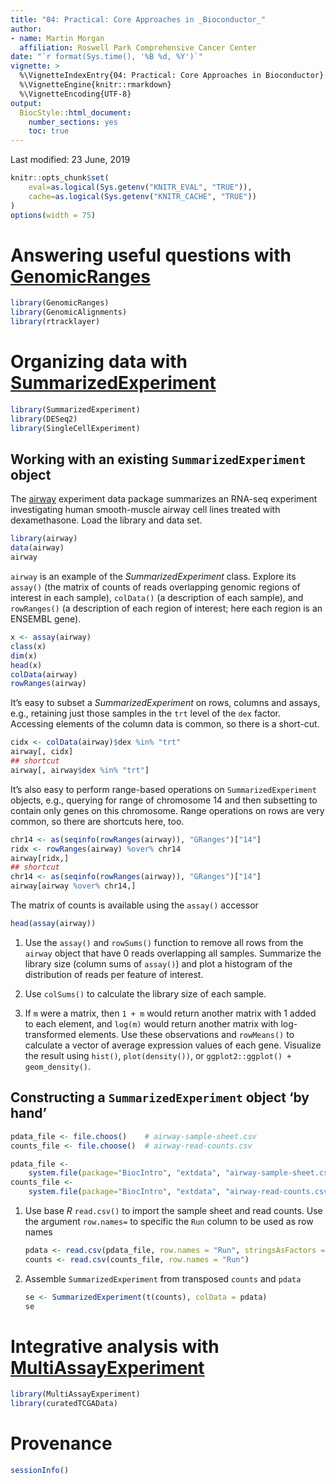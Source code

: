 ```yaml
---
title: "04: Practical: Core Approaches in _Bioconductor_"
author:
- name: Martin Morgan
  affiliation: Roswell Park Comprehensive Cancer Center
date: "`r format(Sys.time(), '%B %d, %Y')`"
vignette: >
  %\VignetteIndexEntry{04: Practical: Core Approaches in Bioconductor}
  %\VignetteEngine{knitr::rmarkdown}
  %\VignetteEncoding{UTF-8}
output:
  BiocStyle::html_document:
    number_sections: yes
    toc: true
---
```


Last modified: 23 June, 2019

```r
knitr::opts_chunk$set(
    eval=as.logical(Sys.getenv("KNITR_EVAL", "TRUE")),
    cache=as.logical(Sys.getenv("KNITR_CACHE", "TRUE"))
)
options(width = 75)
```

# Answering useful questions with [GenomicRanges][]

```r
library(GenomicRanges)
library(GenomicAlignments)
library(rtracklayer)
```

# Organizing data with [SummarizedExperiment][]

```r
library(SummarizedExperiment)
library(DESeq2)
library(SingleCellExperiment)
```

## Working with an existing `SummarizedExperiment` object

The [airway][] experiment data package summarizes an RNA-seq
experiment investigating human smooth-muscle airway cell lines treated
with dexamethasone. Load the library and data set.

```r
library(airway)
data(airway)
airway
```

`airway` is an example of the _SummarizedExperiment_ class. Explore
its `assay()` (the matrix of counts of reads overlapping genomic
regions of interest in each sample), `colData()` (a description of
each sample), and `rowRanges()` (a description of each region of
interest; here each region is an ENSEMBL gene).

```r
x <- assay(airway)
class(x)
dim(x)
head(x)
colData(airway)
rowRanges(airway)
```

It's easy to subset a _SummarizedExperiment_ on rows, columns and
assays, e.g., retaining just those samples in the `trt` level of the
`dex` factor. Accessing elements of the column data is common, so
there is a short-cut.

```r
cidx <- colData(airway)$dex %in% "trt"
airway[, cidx]
## shortcut
airway[, airway$dex %in% "trt"]
```

It's also easy to perform range-based operations on
`SummarizedExperiment` objects, e.g., querying for range of chromosome
14 and then subsetting to contain only genes on this chromosome. Range
operations on rows are very common, so there are shortcuts here, too.

```r
chr14 <- as(seqinfo(rowRanges(airway)), "GRanges")["14"]
ridx <- rowRanges(airway) %over% chr14
airway[ridx,]
## shortcut
chr14 <- as(seqinfo(rowRanges(airway)), "GRanges")["14"]
airway[airway %over% chr14,]
```

The matrix of counts is available using the `assay()` accessor

```r
head(assay(airway))
```

1. Use the `assay()` and `rowSums()` function to remove all rows from
   the `airway` object that have 0 reads overlapping all
   samples. Summarize the library size (column sums of `assay()`) and
   plot a histogram of the distribution of reads per feature of
   interest.

2. Use `colSums()` to calculate the library size of each sample.

3. If `m` were a matrix, then `1 + m` would return another matrix with
   1 added to each element, and `log(m)` would return another matrix
   with log-transformed elements. Use these observations and
   `rowMeans()` to calculate a vector of average expression values of
   each gene. Visualize the result using `hist()`, `plot(density())`,
   or `ggplot2::ggplot() + geom_density()`.

## Constructing a `SummarizedExperiment` object 'by hand'

```r
pdata_file <- file.choos()    # airway-sample-sheet.csv
counts_file <- file.choose()  # airway-read-counts.csv
```
```r
pdata_file <-
    system.file(package="BiocIntro", "extdata", "airway-sample-sheet.csv")
counts_file <-
    system.file(package="BiocIntro", "extdata", "airway-read-counts.csv")
```

1. Use base _R_ `read.csv()` to import the sample sheet and read
   counts. Use the argument `row.names=` to specific the `Run` column
   to be used as row names

    ```r
    pdata <- read.csv(pdata_file, row.names = "Run", stringsAsFactors = FALSE)
    counts <- read.csv(counts_file, row.names = "Run")
    ```

2. Assemble `SummarizedExperiment` from transposed `counts` and `pdata`

    ```r
    se <- SummarizedExperiment(t(counts), colData = pdata)
    se
    ```

# Integrative analysis with [MultiAssayExperiment][]

```r
library(MultiAssayExperiment)
library(curatedTCGAData)
```

# Provenance

```r
sessionInfo()
```

[GenomicRanges]: https://bioconductor.org/packages/GenomicRanges
[SummarizedExperiment]: https://bioconductor.org/packages/SummarizedExperiment
[MultiAssayExperiment]: https://bioconductor.org/packages/MultiAssayExperiment
[airway]: https://bioconductor.org/packages/airway
[]: https://bioconductor.org/packages/
[]: https://bioconductor.org/packages/
